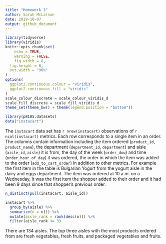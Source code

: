 ```yaml
---
title: "Homework 3"
author: Sarah McLarnan
date: 2019-10-07
output: github_document
---
```


```r
library(tidyverse)
library(viridis)
knitr::opts_chunk$set(
	echo = TRUE,
	warning = FALSE,
	fig.width = 8, 
  fig.height = 6,
  out.width = "90%"
)
options(
  ggplot2.continuous.colour = "viridis",
  ggplot2.continuous.fill = "viridis"
)
scale_colour_discrete = scale_colour_viridis_d
scale_fill_discrete = scale_fill_viridis_d
theme_set(theme_bw() + theme(legend.position = "bottom"))
```

```r
library(p8105.datasets)
data("instacart")
```
The `instacart` data set has `r nrow(instacart)` observations of `r ncol(instacart)` metrics. Each row corresponds to a single item in an order. The columns contain information including the item ordered (`product_id`, `product_name`), the department (`department_id`, `department`) and aisle (`aisle_id`, `aisle`) it is from, the day of the week (`order_dow`) and time (`order_hour_of_day`) it was ordered, the order in which the item was added to the order (`add_to_cart_order`) in addition to other metrics. For example the first item in the table is Bulgarian Yogurt from the yogurt aisle in the dairy and eggs department. The item was ordered at 10 a.m. on a Wednesday, it was the first item the shopper added to their order and it had been 9 days since that shopper's previous order. 

```r
n_distinct(pull(instacart, aisle_id))

instacart %>%
  group_by(aisle) %>%
  summarize(n = n()) %>%
  mutate(aisle_rank = rank(desc(n))) %>%
  filter(aisle_rank <= 3)
```
There are 134 aisles. The top three aisles with the most products ordered from are fresh vegetables, fresh fruits, and packaged vegetables and fruits. 




